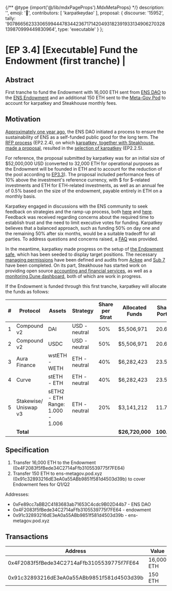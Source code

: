 {/** @type {import('@/lib/mdxPageProps').MdxMetaProps} */}
    description: '',
    emoji: '📖',
    contributors: [
        'karpatkeydao'
    ],
    proposal: {
        discourse: '15952',
        tally: '90786656233306599444783442367171420493182391933134906270328139870999449830964',
        type: 'executable'
    }
};

# [EP 3.4] [Executable] Fund the Endowment (first tranche)                                                                                                      |

## Abstract

First tranche to fund the Endowment with 16,000 ETH sent from [ENS DAO](https://etherscan.io/address/0xfe89cc7abb2c4183683ab71653c4cdc9b02d44b7) to the [ENS Endowment](https://etherscan.io/address/0x4F2083f5fBede34C2714aFfb3105539775f7FE64) and an additional 150 ETH sent to the [Meta-Gov Pod](https://etherscan.io/address/0x91c32893216dE3eA0a55ABb9851f581d4503d39b) to account for karpatkey and Steakhouse monthly fees.

## Motivation

[Approximately one year ago](https://discuss.ens.domains/t/an-ens-endaoment/11756), the ENS DAO initiated a process to ensure the sustainability of ENS as a self-funded public good for the long term. The [RFP process](https://discuss.ens.domains/t/ep2-2-4-social-rfp-ens-endowment/14069) (EP2.2.4), on which [karpatkey, together with Steakhouse, made a proposal](https://discuss.ens.domains/t/updated-endaoment-proposal-karpatkey-steakhouse-financial/14799), resulted in the [selection of karpatkey](https://discuss.ens.domains/t/social-ep2-2-5-selection-of-an-ens-endowment-fund-manager/15188) (EP2.2.5).

For reference, the proposal submitted by karpatkey was for an initial size of \$52,000,000 USD (converted to 32,000 ETH for operational purposes as the Endowment will be founded in ETH and to account for the reduction of the pool according to [EP3.3](https://discuss.ens.domains/t/ep3-3-executable-sell-eth-into-usdc/15906)). The proposal included performance fees of 10% above the investment's reference currency, with $ for $-related investments and ETH for ETH-related investments, as well as an annual fee of 0.5% based on the size of the endowment, payable entirely in ETH on a monthly basis.

Karpatkey engaged in discussions with the ENS community to seek feedback on strategies and the ramp-up process, both [here](https://discuss.ens.domains/t/social-endowment-initial-conditions-required-steps/15684) and [here](https://discuss.ens.domains/t/endowment-initiation/15952). Feedback was received regarding concerns about the required time to establish trust and the need to limit executive votes for funding. Karpatkey believes that a balanced approach, such as funding 50% on day one and the remaining 50% after six months, would be a suitable tradeoff for all parties. To address questions and concerns raised, a [FAQ](https://discuss.ens.domains/t/endowment-frequently-asked-questions-faq/16228) was provided.

In the meantime, karpatkey made progress on the setup of [the Endowment safe](https://etherscan.io/address/0x4F2083f5fBede34C2714aFfb3105539775f7FE64), which has been seeded to display target positions. The necessary [managing permissions](https://docs.google.com/document/d/11xrliJIveXO6C6twYOrnGJ5QUW0Apr1LCcDY8hOfpuo/edit) have been defined and audits from [Ackee](https://github.com/gnosis/zodiac-modifier-roles/blob/main/packages/evm/docs/ZodiacModifierRolesJanuary2023abch.pdf) and [Sub 7](https://github.com/gnosis/zodiac-modifier-roles/blob/main/packages/evm/docs/ZodiacModifierRolesJanuary2023sub7.pdf) have been completed. On its part, Steakhouse has started work on providing open source [accounting and financial services](https://docs.google.com/document/d/1xS4nXx1G0QCjFS-VdG5yVmVoMa5t1q9_dFZ9N4wGSJ8/edit?usp=sharing), as well as a [monitoring Dune dashboard](https://dune.com/steakhouse/ens-steakhouse), both of which are work in progress.

If the Endowment is funded through this first tranche, karpatkey will allocate the funds as follows:

| #   | Protocol              | Assets                           | Strategy      | Share per Strat | Allocated Funds | Share of Portfolio | Proj. APR | Proj. Rev      | Pool TVL <br />(MM) |
| --- | --------------------- | -------------------------------- | ------------- | --------------- | --------------- | ------------------ | --------- | -------------- | ------------------- |
| 1   | Compound v2           | DAI                              | USD - neutral | 50%             | $5,506,971      | 20.61%             | 2.21%     | $121,704       | $560                |
| 2   | Compound v2           | USDC                             | USD - neutral | 50%             | $5,506,971      | 20.61%             | 2.16%     | $118,951       | $637                |
| 3   | Aura Finance          | wstETH - WETH                    | ETH - neutral | 40%             | $6,282,423      | 23.51%             | 10.38%    | $652,116       | $208                |
| 4   | Curve                 | stETH - ETH                      | ETH - neutral | 40%             | $6,282,423      | 23.51%             | 5.38%     | $337,994       | $1,653              |
| 5   | Stakewise/ Uniswap v3 | sETH2 - ETH Range: 1.000 - 1.006 | ETH - neutral | 20%             | $3,141,212      | 11.76%             | 12.77%    | $401,133       | $65                 |
|     | **Total**             |                                  |               |                 | **$26,720,000** | **100.00%**        | **6.11%** | **$1,631,897** |                     |

## Specification

1.  Transfer 16,000 ETH to the Endowment (0x4F2083f5fBede34C2714aFfb3105539775f7FE64)
2.  Transfer 150 ETH to ens-metagov.pod.xyz (0x91c32893216dE3eA0a55ABb9851f581d4503d39b) to cover Endowment fees for Q1/Q2

Addresses:

-   0xFe89cc7aBB2C4183683ab71653C4cdc9B02D44b7 - ENS DAO
-   0x4F2083f5fBede34C2714aFfb3105539775f7FE64 - endowment
-   0x91c32893216dE3eA0a55ABb9851f581d4503d39b - ens-metagov.pod.xyz

## Transactions

| Address                                    | Value      | Function | Argument | Value |
| ------------------------------------------ | ---------- | -------- | -------- | ----- |
| 0x4F2083f5fBede34C2714aFfb3105539775f7FE64 | 16,000 ETH |
| 0x91c32893216dE3eA0a55ABb9851f581d4503d39b | 150 ETH    |
